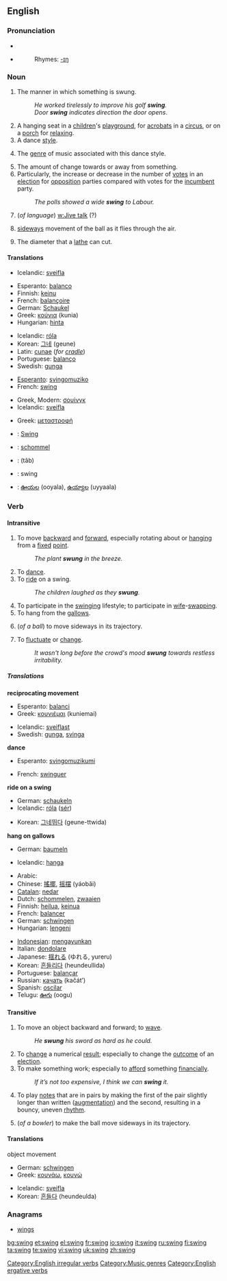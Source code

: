 {{wikipedia}}
==English==

===Pronunciation===
*{{IPA|/'swɪŋ/}}
*{{audio|en-us-swing.ogg|Audio (US)}}
*:Rhymes: [[Rhymes:English:-ɪŋ|-ɪŋ]]

===Noun===
{{en-noun}} 

# The manner in which something is swung.
#:''He worked tirelessly to improve his golf '''swing'''.''
#:''Door '''swing''' indicates direction the door opens''.
# A hanging seat in a [[children]]'s [[playground]], for [[acrobats]] in a [[circus]], or on a [[porch]] for [[relax]]ing.
# A dance [[style]].
# {{music}} The [[genre]] of music associated with this dance style.
# The amount of change towards or away from something.
# Particularly, the increase or decrease in the number of [[vote]]s in an [[election]] for [[opposition]] parties compared with votes for the [[incumbent]] party.
#:''The polls showed a wide '''swing''' to Labour.''
#{{rfv-sense}} (''of language'') [[w:Jive talk]] (?)
#{{cricket}} [[sideways]] movement of the ball as it flies through the air.
#The diameter that a [[lathe]] can cut.

====Translations====
{{trans-top|manner in which something is swung}}
*Icelandic: [[sveifla]] {{f}}
{{trans-mid}}
{{trans-bottom}}

{{trans-top|hanging seat}}
*Esperanto: [[balanco]]
*Finnish: [[keinu]]
*French: [[balançoire]] {{f}}
*German: [[Schaukel]]
*Greek: [[κούνια]] (kunia) {{f}}
*Hungarian: [[hinta]]
{{trans-mid}}
*Icelandic: [[róla]] {{f}}
*Korean: [[그네]] (geune)
*Latin: [[cunae]] (''for [[cradle]]'') 
*Portuguese: [[balanço]]
*Swedish: [[gunga]]
{{trans-bottom}}

{{trans-top|dance style}}
{{trans-mid}}
{{trans-bottom}}

{{trans-top|music style}}
*[[Esperanto]]: [[svingomuziko]]
*French: [[#French|swing]] {{m}}
{{trans-mid}}
*Greek, Modern: [[σουίνγκ]] {{n}}
*Icelandic: [[sveifla]] {{f}}
{{trans-bottom}}

{{trans-top|amount of change towards or away from}}
{{trans-mid}}
{{trans-bottom}}

{{trans-top|electoral change}}
*Greek: [[μεταστροφή]] {{f}}
{{trans-mid}}
{{trans-bottom}}

{{trans-top|jive talk (''this sense is currently subject to verification'')}}
{{trans-mid}}
{{trans-bottom}}

{{trans-top|sideways movement of a cricket ball as it flies through the air}}
{{trans-mid}}
{{trans-bottom}}

{{trans-top|diameter that a lathe can cut}}
{{trans-mid}}
{{trans-bottom}}

{{checktrans}}
*{{ttbc|French}}: [[Swing]] {{m}}
*{{ttbc|Dutch}}: [[schommel]] {{m}}
*{{ttbc|Persian}}: {{FAchar|[[تاب]]}} (tâb)
*{{ttbc|Swedish}}: swing
*{{ttbc|Telugu}}: [[ఊయల]] (ooyala), [[ఉయ్యాల]] (uyyaala)

===Verb===
[[Category:English irregular verbs]]
{{en-verb|swings|swinging|swung}}

====Intransitive====
# To move [[backward]] and [[forward]], especially rotating about or [[hang]]ing from a [[fixed]] [[point]].
#:''The plant '''swung''' in the breeze.''
# To [[dance]].
# To [[ride]] on a swing.
#:''The children laughed as they '''swung'''.''
# To participate in the [[w:swinging|swinging]] lifestyle; to participate in [[wife]]-[[swapping]].
# To hang from the [[gallows]].
#{{cricket}} (''of a ball'') to move sideways in its trajectory.
# To [[fluctuate]] or [[change]]. 
#:''It wasn't long before the crowd's mood '''swung''' towards restless irritability.''

=====Translations=====
'''reciprocating movement'''
{{top}}
*Esperanto: [[balanci]]
*Greek: [[κουνιέμαι]] (kuniemai) 
{{mid}}
*Icelandic: [[sveiflast]]
*Swedish: [[gunga]], [[svinga]]
{{bottom}}

'''dance'''
{{top}}
*Esperanto: [[svingomuzikumi]]
{{mid}}
*French: [[swinguer]]
{{bottom}}

'''ride on a swing'''
{{top}}
*German: [[schaukeln]]
*Icelandic: [[róla]] ([[sig|sér]])
{{mid}}
*Korean: [[그네]][[뛰다]] (geune-ttwida) 
{{bottom}}

'''hang on gallows'''
{{top}}
*German: [[baumeln]]
{{mid}}
*Icelandic: [[hanga]]
{{bottom}}

{{rfc-trans}}
{{top}}
*Arabic: {{ARchar|[[تأرجح]]}} {{Unicode|(ta’árjaħa)}}
*Chinese: [[搖擺]], [[摇摆]] (yáobǎi)
*[[Catalan]]: [[nedar]]
*Dutch: [[schommelen]], [[zwaaien]]
*Finnish: [[heilua]], [[keinua]]
*French: [[balancer]]
*German: [[schwingen]]
*Hungarian: [[lengeni]]
{{mid}}
*[[Indonesian]]: [[ayun|mengayunkan]]
*Italian: [[dondolare]]
*Japanese: [[揺れる]] (ゆれる, yureru)
*Korean: [[흔들리다]] (heundeullida)
*Portuguese: [[balançar]]
*Russian: [[качать]] (kačát’)
*Spanish: [[oscilar]]
*Telugu: [[ఊగు]] (oogu)
{{bottom}}

====Transitive====
# To move an object backward and forward; to [[wave]].
#:''He '''swung''' his sword as hard as he could.''
# To [[change]] a numerical [[result]]; especially to change the [[outcome]] of an [[election]].
# To make something work; especially to [[afford]] something [[financially]].
#:''If it’s not too expensive, I think we can '''swing''' it.''
#{{music}} To play [[notes]] that are in pairs by making the first of the pair slightly longer than written ([[augment]]ation) and the second, resulting in a bouncy, uneven [[rhythm]].
#{{cricket}} (''of a bowler'') to make the ball move sideways in its trajectory.

====Translations====
;object movement
{{top}}
*German: [[schwingen]]
*Greek: [[κουνάω]], [[κουνώ]]
{{mid}}
*Icelandic: [[sveifla]]
*Korean: [[흔들다]] (heundeulda)
{{bottom}}

===Anagrams===
*[[wings]]

[[Category:Music genres]]
[[Category:English ergative verbs]]

[[bg:swing]]
[[et:swing]]
[[el:swing]]
[[fr:swing]]
[[io:swing]]
[[it:swing]]
[[ru:swing]]
[[fi:swing]]
[[ta:swing]]
[[te:swing]]
[[vi:swing]]
[[uk:swing]]
[[zh:swing]]